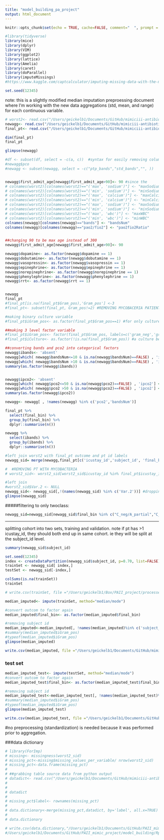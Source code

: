 ```yaml
---
title: "model_building_pa_project"
output: html_document
---
```



```r
knitr::opts_chunk$set(echo = TRUE, cache=FALSE, comment="  ", prompt = TRUE)

#library(tidyverse)
library(mice)
library(dplyr)
library(VIM)
library(ggplot2)
library(lattice)
library(Amelia)
library(caret)
library(doParallel)
library(imputeMissings)
#https://www.kaggle.com/captcalculator/imputing-missing-data-with-the-mice-package-in-r  #great reference

set.seed(12345)
```


note: this is a slightly modified median imputation preproessing document where I'm working with the new data aggregations (std, mean, and range) for each continuous variable.
```r
# worst2<- read.csv("/Users/geickelb1/Documents/GitHub/mimiciii-antibiotics-modeling/data/processed/04042019_worstdf_preImp.csv",stringsAsFactors=TRUE, check.names=FALSE)
newagg<- read.csv("/Users/geickelb1/Documents/GitHub/mimiciii-antibiotics-modeling/data/processed/merged/04042019_newaggdf_std.csv",stringsAsFactors=TRUE, check.names=FALSE)
final_pt<- read.csv("/Users/geickelb1/Documents/GitHub/mimiciii-antibiotics-modeling/data/raw/csv/04042019_final_pt_df2_v.csv",stringsAsFactors=TRUE, check.names=FALSE)

```

```r
dim(final_pt)
final_pt
```



```r
glimpse(newagg)

#df <- subset(df, select = -c(a, c))  #syntax for easily removing columns
#newagg$pco
#newagg <- subset(newagg, select = -c("ptp_bands","std_bands","", ))
```


```r

```

```r


newagg$first_admit_age[newagg$first_admit_age>90]<- 90 #since the 
# colnames(worst2)[colnames(worst2)=="('max', 'sodium')"] <- "maxSodium"
# colnames(worst2)[colnames(worst2)=="('min', 'sodium')"] <- "minSodium"
# colnames(worst2)[colnames(worst2)=="('max', 'calcium')"] <- "maxCalcium"
# colnames(worst2)[colnames(worst2)=="('min', 'calcium')"] <- "minCalcium"
# colnames(worst2)[colnames(worst2)=="('max', 'sodium')"] <- "maxSodium"
# colnames(worst2)[colnames(worst2)=="('min', 'sodium')"] <- "minSodium"
# colnames(worst2)[colnames(worst2)=="('max', 'wbc')"] <- "maxWBC"
# colnames(worst2)[colnames(worst2)=="('min', 'wbc')"] <- "minWBC"
colnames(newagg)[colnames(newagg)=="bands"] <- "bandsNum"
colnames(newagg)[colnames(newagg)=="pao2/fio2"] <- "pao2fio2Ratio"


##changing 90 to be max age instead of 300
newagg$first_admit_age[newagg$first_admit_age>90]<- 90

newagg$dopamine<- as.factor(newagg$dopamine == 1)
newagg$dobutamine<- as.factor(newagg$dobutamine == 1)
newagg$vasopressin<- as.factor(newagg$vasopressin == 1)
newagg$epinephrine<- as.factor(newagg$epinephrine == 1)
newagg$norepinephrine<- as.factor(newagg$norepinephrine == 1)
newagg$phenylephrine<- as.factor(newagg$phenylephrine == 1)
newagg$rrt<- as.factor(newagg$rrt == 1)


newagg
final_pt
#final_pt[is.na(final_pt$Gram_pos),'Gram_pos'] <-3
#final_pt<- subset(final_pt, Gram_pos!=2) #REMOVING MYCOBACERIA PATIENTS

#making binary culture variable
#final_pt$iGram_pos<- as.factor(final_pt$Gram_pos==1) #for only culture pos, if gram pos=True, else False

##making 3 level factor variable
#final_pt$iGram_pos<- factor(final_pt$Gram_pos, labels=c('gram_neg','gram_pos','culture_neg'))
#final_pt$iCulture<- as.factor(!is.na(final_pt$Gram_pos)) #a culture being present =True, else False


```

```r
##converting bands and pco2 into categorical factors
newagg$ibands<- 'absent'
newagg[which( newagg$bandsNum<=10 & is.na(newagg$bandsNum)==FALSE) , 'ibands'] <- '<10'
newagg[which( newagg$bandsNum >10 & is.na(newagg$bandsNum)==FALSE) , 'ibands'] <- '>10'
summary(as.factor(newagg$ibands))


newagg$ipco2<- 'absent'
newagg[which( newagg$pco2<=50 & is.na(newagg$pco2)==FALSE) , 'ipco2'] <- '<50'
newagg[which( newagg$pco2 >50 & is.na(newagg$pco2)==FALSE) , 'ipco2'] <- '>50'
summary(as.factor(newagg$ipco2))

newagg<- newagg[ , !names(newagg) %in% c('pco2','bandsNum')]
```


```r
final_pt %>% 
  select(final_bin) %>% 
  group_by(final_bin) %>% 
  dplyr::summarise(n())

newagg %>% 
  select(ibands) %>% 
  group_by(ibands) %>% 
  dplyr::summarise(n())

```


```r

#left join worst2 with final_pt outcome and pt id labels
newagg_sid= merge(newagg,final_pt[c('icustay_id','subject_id', 'final_bin')], by='icustay_id', all.x=TRUE)

#  #REMOVING PT WITH MYCOBACTERIA
# worst2_sid<- worst2_sid[worst2_sid$icustay_id %in% final_pt$icustay_id,]

#left join
#worst2_sid$Var.2 <- NULL
newagg_sid<- newagg_sid[,!(names(newagg_sid) %in% c('Var.2'))] #dropping a weird var.2. 
glimpse(newagg_sid)

```


#####filtering to only twoclass:

```r
newagg_sid=newagg_sid[newagg_sid$final_bin %in% c("C_neg/A_partial","C_pos/A_full"),]
```


---------------
splitting cohort into two sets, training and validation. note if pt has >1 icustay_id, they should both end up in same cohort. ie they will be split at the subject_id level.
```r
summary(newagg_sid$subject_id)
```


```r
set.seed(12345)
index <- createDataPartition(newagg_sid$subject_id, p=0.70, list=FALSE)
trainSet <- newagg_sid[ index,]
testSet <- newagg_sid[-index,]

```

```r
colSums(is.na(trainSet))
trainSet

# write.csv(trainSet, file ="/Users/geickelb1/Box/PAII_project/processed_data/pre_imputation_datasets/20190401_train_noimpute.csv", row.names=FALSE)
```



```r
median_imputed<- impute(trainSet, method="median/mode")
```

```r
#convert outcom to factor again
median_imputed$final_bin<- as.factor(median_imputed$final_bin)

#removing subject id
median_imputed<-median_imputed[, !names(median_imputed)%in% c('subject_id')]
#summary(median_imputed$iGram_pos)
#typeof(median_imputed$iGram_pos)
glimpse(median_imputed)
```

```r
write.csv(median_imputed, file ="/Users/geickelb1/Documents/GitHub/mimiciii-antibiotics-modeling/models/imputation/04042019_newagg_median_imputed_train.csv", row.names=FALSE) #"/Users/geickelb1/Documents/GitHub/PAII_mimic_project/processed_data/20190221_median_imputed.csv")

```



### test set

```r

median_imputed_test<- impute(testSet, method="median/mode")
#convert outcom to factor again
median_imputed_test$final_bin<- as.factor(median_imputed_test$final_bin)

#removing subject id
median_imputed_test<-median_imputed_test[, !names(median_imputed_test)%in% c('subject_id')]
#summary(median_imputed$iGram_pos)
#typeof(median_imputed$iGram_pos)
glimpse(median_imputed_test)
```



```r
write.csv(median_imputed_test, file ="/Users/geickelb1/Documents/GitHub/mimiciii-antibiotics-modeling/models/imputation/04042019_newagg_median_imputed_test.csv", row.names=FALSE)
```



#no preprocessing (standardization) is needed because it was performed prior to aggregation.


###data dictionary
```r
# library(ForImp)
# missing<- missingness(worst2_sid)
# missing_pct<-missing$missing_values_per_variable/ nrow(worst2_sid)
# missing_pct<-data.frame(missing_pct)
# 
# ##grabbing table source data from python output
# datadict<- read.csv("/Users/geickelb1/Documents/GitHub/mimiciii-antibiotics-modeling/data/processed/PA_project/merged/25012019_pa_data_dictionary.csv",stringsAsFactors=TRUE, check.names=FALSE)
# 
# 
# datadict
# 
# missing_pct$label<- rownames(missing_pct)
# 
# data.dictionary<-merge(missing_pct,datadict, by='label', all.x=TRUE)
# 
# data.dictionary
```

```r
# write.csv(data.dictionary,"/Users/geickelb1/Documents/GitHub/PAII_mimic_project/model_building/data_dictonary.csv")
#/Users/geickelb1/Documents/GitHub/PAII_mimic_project/model_building/Rplots.pdf
```


